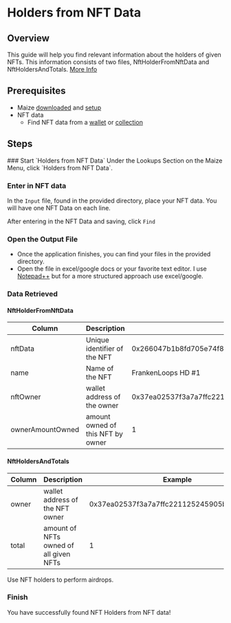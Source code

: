 
# Holders from NFT Data

## Overview

This guide will help you find relevant information about the holders of given NFTs. This information consists of two files, NftHolderFromNftData and NftHoldersAndTotals. [More Info](holders-from-nft-data#data-retrieved)

## Prerequisites

- Maize [downloaded](../download-maize) and [setup](../setup-maize)
- NFT data
  - Find NFT data from a [wallet](nft-info-from-a-wallet) or [collection](nft-info-from-collection)

## Steps

<Steps>
  ### Start `Holders from NFT Data`
  Under the Lookups Section on the Maize Menu, click `Holders from NFT Data`.

  ### Enter in NFT data
  In the `Input` file, found in the provided directory, place your NFT data. You will have one NFT Data on each line. 

  <ImageStacking image1="/images/tutorials/holdersFromNftData/FilePath.jpg" image2="/images/tutorials/holdersFromNftData/InputFile.jpg" />

  After entering in the NFT Data and saving, click `Find`

  ### Open the Output File
  - Once the application finishes, you can find your files in the provided directory.
  - Open the file in excel/google docs or your favorite text editor. I use [Notepad++](https://notepad-plus-plus.org/) but for a more structured approach use excel/google.

<ImageStacking image1="/images/tutorials/holdersFromNftData/Final.jpg" image2="/images/tutorials/holdersFromNftData/FinalFiles.jpg" />


  ### Data Retrieved
  #### NftHolderFromNftData
| Column | Description | Example |
|----------|----------|----------|
| nftData | Unique identifier of the NFT | 0x266047b1b8fd705e74f8649e7967d310aab8926f2a79963309328e5eadbe5f8c |
| name | Name of the NFT  | FrankenLoops HD #1 |
| nftOwner   | wallet address of the owner   | 0x37ea02537f3a7a7ffc221125245905be3d5423e6 |
| ownerAmountOwned   | amount owned of this NFT by owner| 1 |

  #### NftHoldersAndTotals
| Column | Description | Example |
|----------|----------|----------|
| owner | wallet address of the NFT owner | 0x37ea02537f3a7a7ffc221125245905be3d5423e6 |
| total | amount of NFTs owned of all given NFTs | 1 |

<Callout type="info" emoji="ℹ️">
  Use NFT holders to perform airdrops.
</Callout>

  ### Finish
  You have successfully found NFT Holders from NFT data! 
  </Steps>

